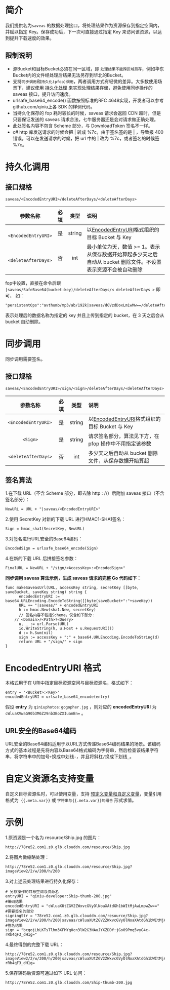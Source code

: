 # **简介**
我们提供名为`saveas` 的数据处理接口，将处理结果作为资源保存到指定空间内，并赋以指定 Key。保存成功后，下一次可直接通过指定 Key 来访问该资源，以达到提升下载速度的效果。

## **限制说明**
- 源Bucket和目标Bucket必须在同一区域，即 `处理结果不能跨区域另存`，例如华东Bucket内的文件经处理后结果无法另存到华北的Bucket。 
- 支持`同步调用`和`持久化(pfop)调用`，两者调用方式有轻微的差异。大多数使用场景下，建议使用 [持久化处理](https://developer.qiniu.com/dora/1291/persistent-data-processing-pfop) 来实现处理结果存储，避免使用同步操作的 saveas 接口，提升访问速度。
- urlsafe_base64_encode() 函数按照标准的RFC 4648实现，开发者可以参考github.com/qiniu上各 SDK 的样例代码。
- 当持久化保存的 fop 耗时较长的时候，saveas 请求会返回 CDN 超时，但是只要保证发送的 saveas 请求合法，七牛服务器还是会对请求做正确处理。
- 此处签名内容不包含 Scheme 部分，与 DownloadToken 签名不一样。
- c# http 库发送请求的时候会把 | 转成 %7c，由于签名签的是 | ，导致报 400 错误。可以在发送请求的时候，把 url 中的 | 改为 %7c，或者签名的时候签 %7c。



# **持久化调用**
## 接口规格
```
saveas/<EncodedEntryURI>/deleteAfterDays/<deleteAfterDays>
```

|       参数名称       | 必填 |  类型  | 说明                                                         |
| :------------------: | :--: | :----: | :----------------------------------------------------------- |
| ` <EncodedEntryURI>` |  是  | string | 以[EncodedEntryURI](https://developer.qiniu.com/kodo/api/1276/data-format)格式组织的目标 Bucket 与 Key |
| ` <deleteAfterDays>` |  否  |  int   | 最小单位为天，数值 >= 1。表示从保存数据开始算起多少天之后自动从 bucket 删除文件。不设置表示资源不会被自动删除 |

fop中设置，直接在命令后跟 `|saveas/SafeBase64(bucket:key)/deleteAfterDays/< deleteAfterDays >` 即可， 如：
```
"persistentOps":"avthumb/mp3/ab/192k|saveas/dGVzdDoxLm1wMw==/deleteAfterDays/3"
```
表示处理后的数据名称为指定的 key 并且上传到指定的 bucket，在 3 天之后会从 bucket 自动删除。

# **同步调用**
同步调用需要签名。
## 接口规格
```
saveas/<EncodedEntryURI>/sign/<Sign>/deleteAfterDays/<deleteAfterDays>
```

|       参数名称       | 必填 |  类型  | 说明                                                         |
| :------------------: | :--: | :----: | :----------------------------------------------------------- |
| `<EncodedEntryURI> ` |  是  | string | 以[EncodedEntryURI](https://developer.qiniu.com/kodo/api/1276/data-format)格式组织的目标 Bucket 与 Key |
|       `<Sign>`       |  是  | string | 请求签名部分，算法见下方，在 pfop 操作中不用指定该参数       |
| `<deleteAfterDays>`  |  否  |  int   | 多少天之后自动从 bucket 删除文件，从保存数据开始算起         |

## 签名算法
1.在下载 URL（不含 Scheme 部分，即去除 http : //）后附加 saveas 接口（不含签名部分）：
```
NewURL = URL + "|saveas/<EncodedEntryURI>"
```

2.使用 SecretKey 对新的下载 URL 进行HMAC1-SHA1签名：
```
Sign = hmac_sha1(SecretKey, NewURL)
```

3.对签名进行URL安全的Base64编码：
```
EncodedSign = urlsafe_base64_encode(Sign)
```

4.在新的下载 URL 后拼接签名参数：
```
FinalURL = NewURL + "/sign/<AccessKey>:<EncodedSign>"
```

**同步调用 saveas 算法示例，生成 saveas 请求的完整 Go 代码如下：**
```
func makeSaveasUrl(URL, accessKey string, secretKey []byte, saveBucket, saveKey string) string {
      encodedEntryURI := base64.URLEncoding.EncodeToString([]byte(saveBucket+":"+saveKey))
      URL += "|saveas/" + encodedEntryURI
      h := hmac.New(sha1.New, secretKey)
      // 签名内容不包括Scheme，仅含如下部分：
    // <Domain>/<Path>?<Query>
      u, _ := url.Parse(URL)
      io.WriteString(h, u.Host + u.RequestURI())
      d := h.Sum(nil)
      sign := accessKey + ":" + base64.URLEncoding.EncodeToString(d)
      return URL + "/sign/" + sign
}
```



# **EncodedEntryURI 格式**

本格式用于在 URI中指定目标资源空间与目标资源名，格式如下：

```
entry = '<Bucket>:<Key>'
encodedEntryURI = urlsafe_base64_encode(entry)
```

假设 **entry** 为 `qiniuphotos:gogopher.jpg` ，则对应的 **encodedEntryURI** 为 `cWluaXVwaG90b3M6Z29nb3BoZXIuanBn=` 。

## URL安全的Base64编码

URL安全的Base64编码适用于以URL方式传递Base64编码结果的场景。该编码方式的基本过程是先将内容以Base64格式编码为字符串，然后检查该结果字符串，将字符串中的加号`+`换成中划线`-`，并且将斜杠`/`换成下划线`_`。



# **自定义资源名支持变量**

自定义目标资源名时，可以使用变量，支持 [预定义变量和自定义变量](https://developer.qiniu.com/dora/6502/upload-video-files)，变量引用格式为` {{.meta.var}}` 或 `字符串与{{.meta.var}}的组合` 形式求值。



# **示例**

1.原资源是一个名为 resource/Ship.jpg 的图片：
```
http://78re52.com1.z0.glb.clouddn.com/resource/Ship.jpg
```

2.将图片做缩略处理：
```
http://78re52.com1.z0.glb.clouddn.com/resource/Ship.jpg?imageView2/2/w/200/h/200
```

3.对上述云处理结果进行持久化保存：
```
# 另存操作的目标空间与资源名
entryURI = "qiniu-developer:Ship-thumb-200.jpg"
#编码结果
encodedEntryURI = "cWluaXUtZGV2ZWxvcGVyOlNoaXAtdGh1bWItMjAwLmpwZw=="
#需要签名的部分
signingStr = "78re52.com1.z0.glb.clouddn.com/resource/Ship.jpg?imageView2/2/w/200/h/200|saveas/cWluaXUtZGV2ZWxvcGVyOlNoaXAtdGh1bWItMjAwLmpwZw=="
#签名结果
sign = "bcgojLbLKTsTlhm3XFMYq0cn3lW2G3NAuJYXZDDf:jGo09Pmq5vyG4c-rRb4qF3_dH1g="
```

4.最终得到的完整下载 URL：
```
http://78re52.com1.z0.glb.clouddn.com/resource/Ship.jpg?imageView2/2/w/200/h/200|saveas/cWluaXUtZGV2ZWxvcGVyOlNoaXAtdGh1bWItMjAwLmpwZw==/sign/bcgojLbLKTsTlhm3XFMYq0cn3lW2G3NAuJYXZDDf:jGo09Pmq5vyG4c-rRb4qF3_dH1g=
```

5.保存转码后资源可通过如下 URL 访问：
```
http://78re52.com1.z0.glb.clouddn.com/Ship-thumb-200.jpg
```